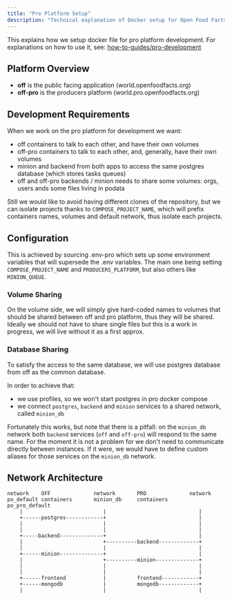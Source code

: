 ```yaml
---
title: "Pro Platform Setup"
description: "Technical explanation of Docker setup for Open Food Facts producer platform development including container isolation and shared resources."
---
```


This explains how we setup docker file for pro platform development. For explanations on how to use it, see: [how-to-guides/pro-development](how-to-develop-producer-platform.mdx)

## Platform Overview

- **off** is the public facing application (world.openfoodfacts.org)
- **off-pro** is the producers platform (world.pro.openfoodfacts.org)

## Development Requirements

When we work on the pro platform for development we want:
- off containers to talk to each other, and have their own volumes
- off-pro containers to talk to each other, and, generally, have their own volumes
- minion and backend from both apps to access the same postgres database (which stores tasks queues)
- off and off-pro backends / minion needs to share some volumes: orgs, users ands some files living in podata

Still we would like to avoid having different clones of the repository, but we can isolate projects thanks to `COMPOSE_PROJECT_NAME`, which will prefix containers names, volumes and default network, thus isolate each projects.

## Configuration

This is achieved by sourcing .env-pro which sets up some environment variables that will supersede the .env variables. The main one being setting `COMPOSE_PROJECT_NAME` and `PRODUCERS_PLATFORM`, but also others like `MINION_QUEUE`.

### Volume Sharing

On the volume side, we will simply give hard-coded names to volumes that should be shared between off and pro platform, thus they will be shared. Ideally we should not have to share single files but this is a work in progress, we will live without it as a first approx.

### Database Sharing

To satisfy the access to the same database, we will use postgres database from off as the common database.

In order to achieve that:
- we use profiles, so we won't start postgres in pro docker compose
- we connect `postgres`, `backend` and `minion` services to a shared network, called `minion_db`

Fortunately this works, but note that there is a pitfall: on the `minion_db` network both `backend` services (`off` and `off-pro`) will respond to the same name. For the moment it is not a problem for we don't need to communicate directly between instances. If it were, we would have to define custom aliases for those services on the `minion_db` network.

## Network Architecture

```
network    OFF              network       PRO              network
po_default containers       minion_db     containers       po_pro_default
    |                          |                              |
    +------postgres------------+                              |
    |                          |                              |
    |                          |                              |
    +-----backend--------------+                              |
    |                          +----------backend-------------+
    |                          |                              |
    +------minion--------------+                              |
    |                          +----------minion--------------+
    |                          |                              |
    |                          |                              |
    +------frontend            |          frontend------------+
    +------mongodb             |          mongodb-------------+
    |                          |                              |
```
